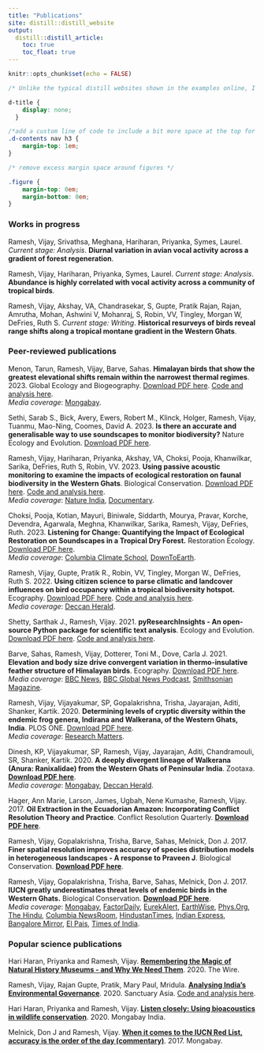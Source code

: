 ```yaml
---
title: "Publications"
site: distill::distill_website
output:
  distill::distill_article:
    toc: true
    toc_float: true
---
```


```r
knitr::opts_chunk$set(echo = FALSE)
```

```css
/* Unlike the typical distill websites shown in the examples online, I did not want a title YAML/text in the beginning and the first thing I wanted was an image. So this function below, borrowed from a google search, gets rid of the requirement of a title & uses css to do the same. You can delete this code chunk if you want to include a title in your website */

d-title {
    display: none;
  }

/*add a custom line of code to include a bit more space at the top for the table of contents*/
.d-contents nav h3 {
    margin-top: 1em;
}

/* remove excess margin space around figures */

.figure {
    margin-top: 0em;
    margin-bottom: 0em;
}
```

### Works in progress     

Ramesh, Vijay, Srivathsa, Meghana, Hariharan, Priyanka, Symes, Laurel. *Current stage: Analysis*. __Diurnal variation in avian vocal activity across a gradient of forest regeneration__.  

Ramesh, Vijay, Hariharan, Priyanka, Symes, Laurel. *Current stage: Analysis*. __Abundance is highly correlated with vocal activity across a community of tropical birds__.  

Ramesh, Vijay, Akshay, VA, Chandrasekar, S, Gupte, Pratik Rajan, Rajan, Amrutha, Mohan, Ashwini V, Mohanraj, S, Robin, VV, Tingley, Morgan W, DeFries, Ruth S. *Current stage: Writing*. __Historical resurveys of birds reveal range shifts along a tropical montane gradient in the Western Ghats__.   

### Peer-reviewed publications 

Menon, Tarun, Ramesh, Vijay, Barve, Sahas. __Himalayan birds that show the greatest elevational shifts remain within the narrowest thermal regimes__. 2023. Global Ecology and Biogeography. [Download PDF here](files/2023-menon et al-geb.pdf). [Code and analysis here](https://github.com/vjjan91/elevMigration).  
*Media coverage*: [Mongabay](https://india.mongabay.com/2024/04/understanding-the-elevational-movements-of-himalayan-birds-to-improve-conservation-efforts/).  

Sethi, Sarab S., Bick, Avery, Ewers, Robert M., Klinck, Holger, Ramesh, Vijay, Tuanmu, Mao-Ning, Coomes, David A. 2023. __Is there an accurate and generalisable way to use soundscapes to monitor biodiversity?__ Nature Ecology and Evolution. [Download PDF here](files/2023-sethi et al-natecoevo.pdf).    

Ramesh, Vijay, Hariharan, Priyanka, Akshay, VA, Choksi, Pooja, Khanwilkar, Sarika, DeFries, Ruth S, Robin, VV. 2023. __Using passive acoustic monitoring to examine the impacts of ecological restoration on faunal biodiversity in the Western Ghats__. Biological Conservation. [Download PDF here](files/2023-ramesh et al-biolcons.pdf). [Code and analysis here](https://github.com/vjjan91/acoustics-Restoration).   
*Media coverage*: [Nature India](https://www.nature.com/articles/d44151-023-00081-5), [Documentary](https://www.youtube.com/watch?v=Erh2S2M0xrY).  

Choksi, Pooja, Kotian, Mayuri, Biniwale, Siddarth, Mourya, Pravar, Korche, Devendra, Agarwala, Meghna, Khanwilkar, Sarika, Ramesh, Vijay, DeFries, Ruth. 2023. __Listening for Change: Quantifying the Impact of Ecological Restoration on Soundscapes in a Tropical Dry Forest.__ Restoration Ecology. [Download PDF here](files/2023-choksi et al-restorecol.pdf).  
*Media coverage*: [Columbia Climate School](https://news.climate.columbia.edu/2023/01/26/restoring-land-for-livelihoods-can-have-ecological-benefits-study-suggests/), [DownToEarth](https://www.downtoearth.org.in/news/forests/study-offers-clues-on-ecological-gain-of-weeding-out-lantana-87113).  

Ramesh, Vijay, Gupte, Pratik R., Robin, VV, Tingley, Morgan W., DeFries, Ruth S. 2022. __Using citizen science to parse climatic and landcover influences on bird occupancy within a tropical biodiversity hotspot.__ Ecography. [Download PDF here](files/2022-ramesh et al-ecography.pdf). [Code and analysis here](https://github.com/vjjan91/eBirdOccupancy).    
*Media coverage*: [Deccan Herald](https://www.deccanherald.com/science/how-birders-help-conservation-1151552.html).  

Shetty, Sarthak J., Ramesh, Vijay. 2021. __pyResearchInsights - An open-source Python package for scientific text analysis__. Ecology and Evolution. [Download PDF here](files/2021-shetty and ramesh-ecolevol.pdf). [Code and analysis here](https://github.com/SarthakJShetty/pyResearchInsights).      

Barve, Sahas, Ramesh, Vijay, Dotterer, Toni M., Dove, Carla J. 2021. __Elevation and body size drive convergent variation in thermo-insulative feather structure of Himalayan birds__. Ecography. [Download PDF here](files/2021-barve et al-ecography.pdf).  
*Media coverage*: [BBC News](https://www.bbc.com/news/science-environment-56072590), [BBC Global News Podcast](https://www.bbc.co.uk/programmes/p0973ky0), [Smithsonian Magazine](https://www.smithsonianmag.com/smithsonian-institution/himalayan-songbirds-adapted-cold-sporting-thicker-down-jackets-180977042/).  

Ramesh, Vijay, Vijayakumar, SP, Gopalakrishna, Trisha, Jayarajan, Aditi, Shanker, Kartik. 2020. __Determining levels of cryptic diversity within the endemic frog genera, Indirana and Walkerana, of the Western Ghats, India__. PLOS ONE. [Download PDF here](files/2020-ramesh et al-plosone.pdf).  
*Media coverage*: [Research Matters](https://researchmatters.in/news/spot-difference-unravelling-cryptic-frogs-western-ghats).  

Dinesh, KP, Vijayakumar, SP, Ramesh, Vijay, Jayarajan, Aditi, Chandramouli, SR, Shanker, Kartik. 2020. __A deeply divergent lineage of Walkerana (Anura: Ranixalidae) from the Western Ghats of Peninsular India__. Zootaxa. [__Download PDF here__](files/2020-dinesh et al-zootaxa.pdf).     
*Media coverage*: [Mongabay](https://news.mongabay.com/2020/03/muduga-leaping-frog-is-first-new-member-of-its-genus-found-in-over-a-century/), [Deccan Herald](https://www.deccanherald.com/science/great-leap-forward-in-western-ghats-800934.html).  

Hager, Ann Marie, Larson, James, Ugbah, Nene Kumashe, Ramesh, Vijay. 2017. __Oil Extraction in the Ecuadorian Amazon: Incorporating Conflict Resolution Theory and Practice__. Conflict Resolution Quarterly. [__Download PDF here__](files/2017-hager et al-crq.pdf).  

Ramesh, Vijay, Gopalakrishna, Trisha, Barve, Sahas, Melnick, Don J. 2017. __Finer spatial resolution improves accuracy of species distribution models in heterogeneous landscapes - A response to Praveen J__. Biological Conservation. [__Download PDF here__](files/2017-ramesh et al-response-biolcons.pdf).     
  
Ramesh, Vijay, Gopalakrishna, Trisha, Barve, Sahas, Melnick, Don J. 2017. __IUCN greatly underestimates threat levels of endemic birds in the Western Ghats.__ Biological Conservation. [__Download PDF here__](files/2017-ramesh et al-biolcons.pdf).    
*Media coverage*: [Mongabay](https://news.mongabay.com/2017/04/overestimated-range-maps-used-for-endemic-birds-in-indias-western-ghats-lead-to-underestimated-threats-study-finds/), [FactorDaily](https://archive.factordaily.com/western-ghats-birds-more-endangered-vijay-ramesh-study/), [EurekAlert](https://www.eurekalert.org/news-releases/666400), [EarthWise](https://earthwiseradio.org/2017/06/mapping-risk/), [Phys.Org](https://phys.org/news/2017-04-extinction-species-vastly-underestimated.html), [The Hindu](https://www.thehindu.com/sci-tech/energy-and-environment/a-shrinking-home-for-endemic-birds/article18230258.ece), [Columbia NewsRoom](https://news.columbia.edu/news/extinction-risk-many-species-vastly-underestimated-study-suggests), [HindustanTimes](https://www.hindustantimes.com/mumbai-news/rare-birds-in-maharashtra-s-western-ghats-under-greater-threat-than-thought-study/story-IAA8nWdWB79SiIuKB5JePL.html), [Indian Express](https://indianexpress.com/article/explained/18-birds-of-the-ghats-an-argument-over-the-extent-of-threat-they-face-4637923/), [Bangalore Mirror](https://bangaloremirror.indiatimes.com/bangalore/others/hills-may-soon-be-featherless/articleshow/58483065.cms), [El Pais](https://elpais.com/elpais/2017/06/09/ciencia/1497000881_503164.html#?ref=rss&format=simple&link=link), [Times of India](https://timesofindia.indiatimes.com/city/kochi/international-union-for-conservation-of-nature-wrong-on-endemic-birds-study/articleshow/59295685.cms).  

### Popular science publications      

Hari Haran, Priyanka and Ramesh, Vijay. [__Remembering the Magic of Natural History Museums - and Why We Need Them__](https://science.thewire.in/environment/india-natural-history-museums-digitisation-research/). 2020. The Wire.    

Ramesh, Vijay, Rajan Gupte, Pratik, Mary Paul, Mridula. [__Analysing India's Environmental Governance__](https://www.sanctuarynaturefoundation.org/article/analysing-india%27s-environmental-governance). 2020. Sanctuary Asia. [Code and analysis here](https://github.com/vjjan91/Environmental-Clearances).  

Hari Haran, Priyanka and Ramesh, Vijay. [__Listen closely: Using bioacoustics in wildlife conservation__](https://india.mongabay.com/2020/07/listen-closely-using-bioacoustics-in-wildlife-conservation/). 2020. Mongabay India.  

Melnick, Don J and Ramesh, Vijay. [__When it comes to the IUCN Red List, accuracy is the order of the day (commentary)__](https://news.mongabay.com/2017/05/accuracy-is-the-order-of-the-day-commentary/). 2017. Mongabay.    
